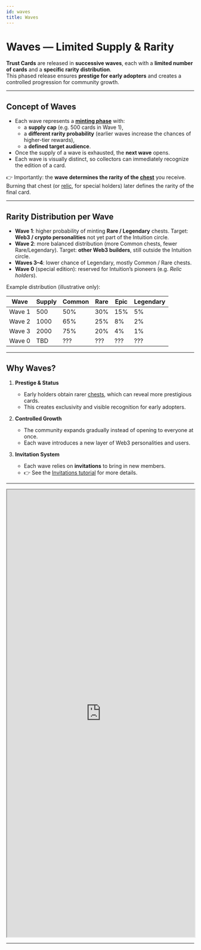 ```yaml
---
id: waves
title: Waves
---
```


# Waves — Limited Supply & Rarity

**Trust Cards** are released in **successive waves**, each with a **limited number of cards** and a **specific rarity distribution**.  
This phased release ensures **prestige for early adopters** and creates a controlled progression for community growth.

---

## Concept of Waves

- Each wave represents a **[minting phase](./mint.mdx)** with:
  - a **supply cap** (e.g. 500 cards in Wave 1),
  - a **different rarity probability** (earlier waves increase the chances of higher-tier rewards),
  - a **defined target audience**.
- Once the supply of a wave is exhausted, the **next wave** opens.
- Each wave is visually distinct, so collectors can immediately recognize the edition of a card.

👉 Importantly: the **wave determines the rarity of the [chest](./chest.mdx)** you receive.  
Burning that chest (or [relic](./relic-holder.mdx), for special holders) later defines the rarity of the final card.

---

## Rarity Distribution per Wave

- **Wave 1**: higher probability of minting **Rare / Legendary** chests. Target: **Web3 / crypto personalities** not yet part of the Intuition circle.  
- **Wave 2**: more balanced distribution (more Common chests, fewer Rare/Legendary). Target: **other Web3 builders**, still outside the Intuition circle.  
- **Waves 3–4**: lower chance of Legendary, mostly Common / Rare chests.  
- **Wave 0** (special edition): reserved for Intuition’s pioneers (e.g. *Relic holders*).  

Example distribution (illustrative only):

| Wave   | Supply | Common | Rare | Epic | Legendary |
|--------|--------|--------|------|------|-----------|
| Wave 1 | 500    | 50%    | 30%  | 15%  | 5%        |
| Wave 2 | 1000   | 65%    | 25%  | 8%   | 2%        |
| Wave 3 | 2000   | 75%    | 20%  | 4%   | 1%        |
| Wave 0 | TBD    | ???    | ???  | ???  | ???       |

---

## Why Waves?

1. **Prestige & Status**  
   - Early holders obtain rarer [chests](./chest.mdx), which can reveal more prestigious cards.  
   - This creates exclusivity and visible recognition for early adopters.  

2. **Controlled Growth**  
   - The community expands gradually instead of opening to everyone at once.  
   - Each wave introduces a new layer of Web3 personalities and users.  

3. **Invitation System**  
   - Each wave relies on **invitations** to bring in new members.  
   - 👉 See the [Invitations tutorial](./invitations.mdx) for more details.  

---

<iframe style={{border:"none", borderRadius:"12px"}} width="100%" height="1200" src="https://whimsical.com/embed/VdNT4ZitmjBjiSFYqbikqa"></iframe>

---
